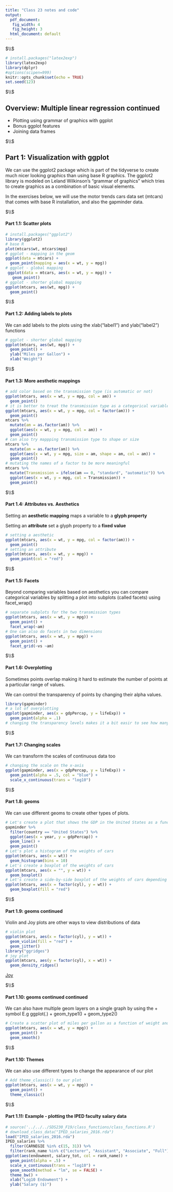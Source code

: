 ---
title: "Class 23 notes and code"
output:
  pdf_document: 
   fig_width: 4
   fig_height: 3
  html_document: default
---





$\\$





```{r setup, include=FALSE}
# install.packages("latex2exp")
library(latex2exp)
library(dplyr)
#options(scipen=999)
knitr::opts_chunk$set(echo = TRUE)
set.seed(123)
```






$\\$






## Overview: Multiple linear regression continued



 * Plotting using grammar of graphics with ggplot
 * Bonus ggplot features
 * Joining data frames






$\\$








## Part 1: Visualization with ggplot


We can use the ggplot2 package which is part of the tidyverse to create much nicer looking graphics than using base R graphics. The ggplot2 library is modeled on Leland Wilkinson's "grammar of graphics" which tries to create graphics as a combination of basic visual elements. 


In the exercises below, we will use the motor trends cars data set (mtcars) that comes with base R installation, and also the gapminder data. 





$\\$





#### Part 1.1: Scatter plots


```{r}
# install.packages("ggplot2")
library(ggplot2)
# base R
plot(mtcars$wt, mtcars$mpg)
# ggplot - mapping in the geom
ggplot(data = mtcars) + 
  geom_point(mapping = aes(x = wt, y = mpg))
# ggplot - global mapping
 ggplot(data = mtcars, aes(x = wt, y = mpg)) + 
   geom_point()
# ggplot - shorter global mapping
ggplot(mtcars, aes(wt, mpg)) +
  geom_point()
```




$\\$





#### Part 1.2: Adding labels to plots


We can add labels to the plots using the xlab("label1") and ylab("label2") functions



```{r}
# ggplot - shorter global mapping
ggplot(mtcars, aes(wt, mpg)) +
  geom_point() + 
  ylab("Miles per Gallon") + 
  xlab("Weight")
```





$\\$





#### Part 1.3: More aesthetic mappings


```{r}
# add color based on the transmission type (is automatic or not)
ggplot(mtcars, aes(x = wt, y = mpg, col = am)) +
  geom_point()
# it is better to treat the transmission type as a categorical variable
ggplot(mtcars, aes(x = wt, y = mpg, col = factor(am))) +
  geom_point()
mtcars %>%
  mutate(am = as.factor(am)) %>%
  ggplot(aes(x = wt, y = mpg, col = am)) +
  geom_point()
# can also try mappping transmission type to shape or size 
mtcars %>%
  mutate(am = as.factor(am)) %>%     
  ggplot(aes(x = wt, y = mpg, size = am, shape = am, col = am)) +
  geom_point()
# mutating the names of a factor to be more meaningful 
mtcars %>%
  mutate(Transmission = ifelse(am == 0, "standard", "automatic")) %>%
  ggplot(aes(x = wt, y = mpg, col = Transmission)) +
  geom_point()
```



$\\$



#### Part 1.4: Attributes vs. Aesthetics


Setting an **aesthetic mapping** maps a variable to a **glyph property**

Setting an **attribute** set a glyph property to a **fixed value**



```{r}
# setting a aesthetic
ggplot(mtcars, aes(x = wt, y = mpg, col = factor(am))) +
  geom_point()
# setting an attribute
ggplot(mtcars, aes(x = wt, y = mpg)) + 
  geom_point(col = "red")
```




$\\$



#### Part 1.5: Facets


Beyond comparing variables based on aesthetics you can compare categorical variables by splitting a plot into subplots (called facets) using facet_wrap()




```{r}
# separate subplots for the two transmission types
ggplot(mtcars, aes(x = wt, y = mpg)) + 
  geom_point() + 
  facet_wrap(~am)
# One can also do facets in two dimensions
ggplot(mtcars, aes(x = wt, y = mpg)) + 
  geom_point() + 
  facet_grid(~vs ~am)
```




$\\$




#### Part 1.6: Overplotting


Sometimes points overlap making it hard to estimate the number of points at a particular range of values. 

We can control the transparency of points by changing their alpha values.




```{r}
library(gapminder)
# a lot of overplotting
ggplot(gapminder, aes(x = gdpPercap, y = lifeExp)) + 
  geom_point(alpha = .1)
# changing the transparency levels makes it a bit easir to see how many points are at a given x, y location
```





$\\$




#### Part 1.7: Changing scales


We can transform the scales of continuous data too


```{r}
# changing the scale on the x-axis
ggplot(gapminder, aes(x = gdpPercap, y = lifeExp)) + 
  geom_point(alpha = .5, col = "blue") + 
  scale_x_continuous(trans = "log10")
```






$\\$






#### Part 1.8: geoms


We can use different geoms to create other types of plots.



```{r}
# Let's create a plot that shows the GDP in the United States as a function of the year using the geom geom_line()
gapminder %>%
  filter(country == "United States") %>%
  ggplot(aes(x = year, y = gdpPercap)) + 
  geom_line() + 
  geom_point()
# Let's plot a histogram of the weights of cars
ggplot(mtcars, aes(x = wt)) + 
  geom_histogram(bins = 10)
# Let's create a boxplot of the weights of cars
ggplot(mtcars, aes(x = "", y = wt)) + 
  geom_boxplot()
# Let's create a side-by-side boxplot of the weights of cars depending on the number of cylinders the engine has
ggplot(mtcars, aes(x = factor(cyl), y = wt)) + 
  geom_boxplot(fill = "red")
```





$\\$





#### Part 1.9: geoms continued

Violin and Joy plots are other ways to view distributions of data



```{r}
# violin plot 
ggplot(mtcars, aes(x = factor(cyl), y = wt)) + 
  geom_violin(fill = "red") + 
  geom_jitter()
library("ggridges")
# joy plot
ggplot(mtcars, aes(y = factor(cyl), x = wt)) + 
  geom_density_ridges()
```


[Joy](https://f4.bcbits.com/img/a1100189446_10.jpg)





$\\$





#### Part 1.10: geoms continued continued


We can also have multiple geom layers on a single graph by using the + symbol
E.g   ggplot(.) + geom_type1() + geom_type2()



```{r}
# Create a scatter plot of miles per gallon as a function of weight and then add a smoothed line using geom_smooth()
ggplot(mtcars, aes(x = wt, y = mpg)) + 
  geom_point() + 
  geom_smooth()
```





$\\$





#### Part 1.10: Themes


We can also use different types to change the appearance of our plot

```{r}
# Add theme_classic() to our plot
ggplot(mtcars, aes(x = wt, y = mpg)) + 
  geom_point() + 
  theme_classic()
```




$\\$




#### Part 1.11: Example - plotting the IPED faculty salary data


```{r}
# source('../../../SDS230_F19/class_functions/class_functions.R')
# download_class_data("IPED_salaries_2016.rda")
load("IPED_salaries_2016.rda")
IPED_salaries %>%
  filter(CARNEGIE %in% c(15, 31)) %>%
  filter(rank_name %in% c("Lecturer", "Assistant", "Associate", "Full")) %>%
ggplot(aes(endowment, salary_tot, col = rank_name)) + 
  geom_point(alpha = .5) + 
  scale_x_continuous(trans = "log10") + 
  geom_smooth(method = "lm", se = FALSE) +
  theme_bw() + 
  xlab("Log10 Endowment") + 
  ylab("Salary ($)")
```

